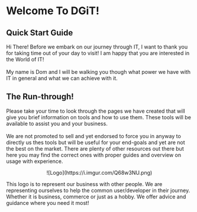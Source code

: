
# Welcome To DGiT!

## Quick Start Guide

Hi There! Before we embark on our journey through IT, I want to thank you for taking time out of your day to visit!
I am happy that you are interested in the World of IT! 
<br></br>
My name is Dom and I will be walking you though what power we have with IT in general and what we can achieve with it.

## The Run-through!

Please take your time to look through the pages we have created that will give you brief information on tools and how to
use them. These tools will be available to assist you and your business.
<br></br>
We are not promoted to sell and yet endorsed to force you in anyway to directly us thes tools but will be useful for your end-goals and yet
are not the best on the market. There are plenty of other resources out there but here you may find the correct ones with proper
guides and overview on usage with experience.

<center>
<Bleed>![Logo](https://i.imgur.com/Q68w3NU.png)</Bleed>
</center>

This logo is to represent our business with other people. We are representing ourselves to help the common user/developer
in their journey. Whether it is business, commerce or just as a hobby. We offer advice and guidance where you need it most!
